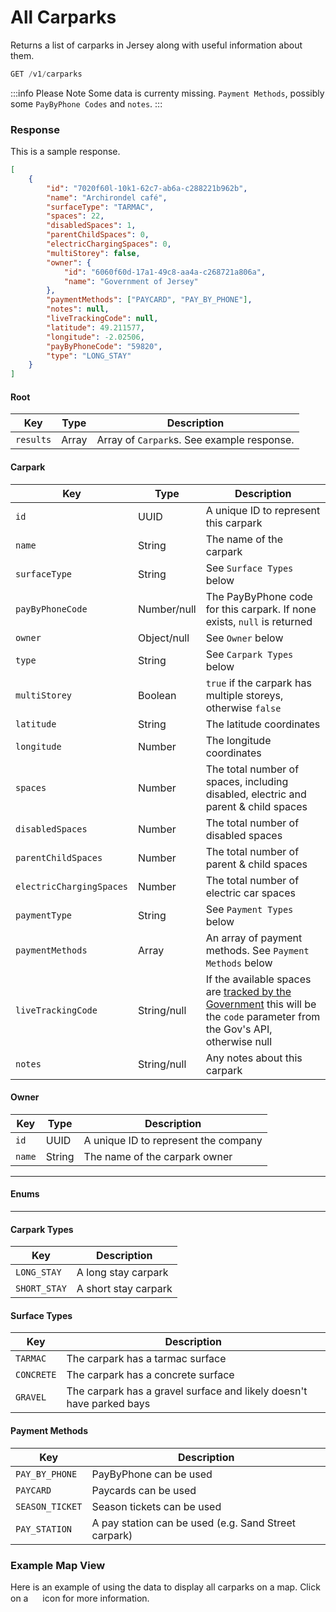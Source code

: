 
# All Carparks

Returns a list of carparks in Jersey along with useful information about them.

```jsx
GET /v1/carparks
```

:::info Please Note
Some data is currenty missing. `Payment Methods`, possibly some `PayByPhone Codes` and `notes`.
:::

### Response
<Tabs>
<TabItem value="res-sample-200" label="200 (OK)">

This is a sample response.

```json title="Status: 200 (OK)"
[
    {
        "id": "7020f60l-10k1-62c7-ab6a-c288221b962b",
        "name": "Archirondel café",
        "surfaceType": "TARMAC",
        "spaces": 22,
        "disabledSpaces": 1,
        "parentChildSpaces": 0,
        "electricChargingSpaces": 0,
        "multiStorey": false,
        "owner": {
            "id": "6060f60d-17a1-49c8-aa4a-c268721a806a",
            "name": "Government of Jersey"
        },
        "paymentMethods": ["PAYCARD", "PAY_BY_PHONE"],
        "notes": null,
        "liveTrackingCode": null,
        "latitude": 49.211577,
        "longitude": -2.02506,
        "payByPhoneCode": "59820",
        "type": "LONG_STAY"
    }
]
```

</TabItem>

<TabItem value="res-schema" label="Schema">

#### Root
| Key | Type | Description |
|-----|------|-------------|
|`results`|Array|Array of `Carpark`s. See example response.|

#### Carpark
| Key | Type | Description |
|-----|------|-------------|
|`id`|UUID|A unique ID to represent this carpark|
|`name`|String|The name of the carpark|
|`surfaceType`|String|See `Surface Types` below|
|`payByPhoneCode`|Number/null|The PayByPhone code for this carpark. If none exists, `null` is returned|
|`owner`|Object/null|See `Owner` below|
|`type`|String|See `Carpark Types` below|
|`multiStorey`|Boolean|`true` if the carpark has multiple storeys, otherwise `false`|
|`latitude`|String|The latitude coordinates|
|`longitude`|Number|The longitude coordinates|
|`spaces`|Number|The total number of spaces, including disabled, electric and parent & child spaces|
|`disabledSpaces`|Number|The total number of disabled spaces|
|`parentChildSpaces`|Number|The total number of parent & child spaces|
|`electricChargingSpaces`|Number|The total number of electric car spaces|
|`paymentType`|String|See `Payment Types` below|
|`paymentMethods`|Array|An array of payment methods. See `Payment Methods` below|
|`liveTrackingCode`|String/null|If the available spaces are [tracked by the Government][carparkspaces] this will be the `code` parameter from the Gov's API, otherwise null|
|`notes`|String/null|Any notes about this carpark|

#### Owner
| Key | Type | Description |
|-----|------|-------------|
|`id`|UUID|A unique ID to represent the company|
|`name`|String|The name of the carpark owner|

---
#### Enums
---

#### Carpark Types
| Key | Description |
|-----|-------------|
|`LONG_STAY`|A long stay carpark|
|`SHORT_STAY`|A short stay carpark|

#### Surface Types
| Key | Description |
|-----|-------------|
|`TARMAC`|The carpark has a tarmac surface|
|`CONCRETE`|The carpark has a concrete surface|
|`GRAVEL`|The carpark has a gravel surface and likely doesn't have parked bays|

#### Payment Methods
| Key | Description |
|-----|-------------|
|`PAY_BY_PHONE`|PayByPhone can be used|
|`PAYCARD`|Paycards can be used|
|`SEASON_TICKET`|Season tickets can be used|
|`PAY_STATION`|A pay station can be used (e.g. Sand Street carpark)|

</TabItem>
</Tabs>

### Example Map View
Here is an example of using the data to display all carparks on a map. Click on a <img src="/img/carpark.png" height="15" width="15" /> icon for more information.

<CarparkMap />

[carparkspaces]: https://www.gov.je/Travel/Motoring/Parking/pages/carparkspaces.aspx